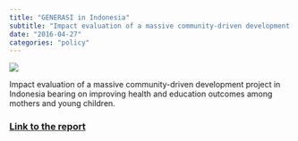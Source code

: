 ```yaml
---
title: "GENERASI in Indonesia"
subtitle: "Impact evaluation of a massive community-driven development project in Indonesia bearing on improving health and education outcomes among mothers and young children."
date: "2016-04-27"
categories: "policy"
---
```


![](../images/indonesia.png)


Impact evaluation of a massive community-driven development project in Indonesia bearing on improving health and education outcomes among mothers and young children.

### [Link to the report](https://documents.worldbank.org/en/publication/documents-reports/documentdetail/481161529900287499/indonesia-long-term-impact-evaluation-of-generasi/)